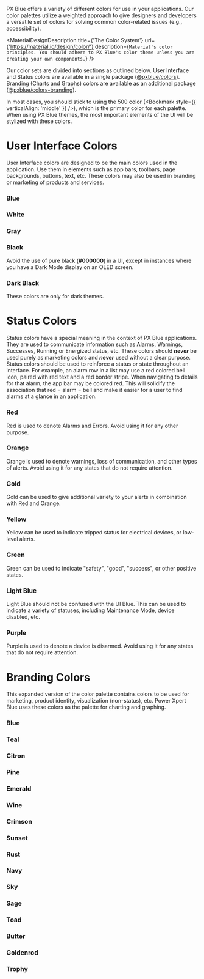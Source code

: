 
<!-- KEYWORDS: design style color palette branding -->

<HeadlineWithToggle />

PX Blue offers a variety of different colors for use in your applications. Our color palettes utilize a weighted approach to give designers and developers a versatile set of colors for solving common color-related issues (e.g., accessibility).

<MaterialDesignDescription
    title={'The Color System'}
    url={'https://material.io/design/color/'}
    description={`Material's color principles. You should adhere to PX Blue's color theme unless you are creating your own components.`}
/>

Our color sets are divided into sections as outlined below. User Interface and Status colors are available in a single package ([@pxblue/colors](https://www.npmjs.com/package/@pxblue/colors)). Branding (Charts and Graphs) colors are available as an additional package ([@pxblue/colors-branding](https://www.npmjs.com/package/@pxblue/colors-branding)).

In most cases, you should stick to using the 500 color (<Bookmark style={{ verticalAlign: 'middle' }} />), which is the primary color for each palette. When using PX Blue themes, the most important elements of the UI will be stylized with these colors.

<Divider />

# User Interface Colors

User Interface colors are designed to be the main colors used in the application. Use them in elements such as app bars, toolbars, page backgrounds, buttons, text, etc. These colors may also be used in branding or marketing of products and services.

### Blue

<ColorPalette palette={Colors.blue} />

### White

<ColorPalette palette={Colors.white} />

### Gray

<ColorPalette palette={Colors.gray} />

### Black

Avoid the use of pure black (**#000000**) in a UI, except in instances where you have a Dark Mode display on an OLED screen.

<ColorPalette palette={Colors.black} />

### Dark Black

These colors are only for dark themes.

<ColorPalette palette={Colors.darkBlack} />
<Divider />

# Status Colors

Status colors have a special meaning in the context of PX Blue applications. They are used to communicate information such as Alarms, Warnings, Successes, Running or Energized status, etc. These colors should **_never_** be used purely as marketing colors and **_never_** used without a clear purpose. Status colors should be used to reinforce a status or state throughout an interface. For example, an alarm row in a list may use a red colored bell icon, paired with red text and a red border stripe. When navigating to details for that alarm, the app bar may be colored red. This will solidify the association that red = alarm = bell and make it easier for a user to find alarms at a glance in an application.

### Red

Red is used to denote Alarms and Errors. Avoid using it for any other purpose.

<ColorPalette palette={Colors.red} />

### Orange

Orange is used to denote warnings, loss of communication, and other types of alerts. Avoid using it for any states that do not require attention.

<ColorPalette palette={Colors.orange} />

### Gold

Gold can be used to give additional variety to your alerts in combination with Red and Orange.

<ColorPalette palette={Colors.gold} />

### Yellow

Yellow can be used to indicate tripped status for electrical devices, or low-level alerts.

<ColorPalette palette={Colors.yellow} />

### Green

Green can be used to indicate "safety", "good", "success", or other positive states.

<ColorPalette palette={Colors.green} />

### Light Blue

Light Blue should not be confused with the UI Blue. This can be used to indicate a variety of statuses, including Maintenance Mode, device disabled, etc.

<ColorPalette palette={Colors.lightBlue} />

### Purple

Purple is used to denote a device is disarmed. Avoid using it for any states that do not require attention.

<ColorPalette palette={Colors.purple} />
<Divider />

# Branding Colors

This expanded version of the color palette contains colors to be used for marketing, product identity, visualization (non-status), etc. Power Xpert Blue uses these colors as the palette for charting and graphing.

### Blue

<ColorPalette palette={BrandingColors.blue} />

### Teal

<ColorPalette palette={BrandingColors.teal} />

### Citron

<ColorPalette palette={BrandingColors.citron} />

### Pine

<ColorPalette palette={BrandingColors.pine} />

### Emerald

<ColorPalette palette={BrandingColors.emerald} />

### Wine

<ColorPalette palette={BrandingColors.wine} />

### Crimson

<ColorPalette palette={BrandingColors.crimson} />

### Sunset

<ColorPalette palette={BrandingColors.sunset} />

### Rust

<ColorPalette palette={BrandingColors.rust} />

### Navy

<ColorPalette palette={BrandingColors.navy} />

### Sky

<ColorPalette palette={BrandingColors.sky} />

### Sage

<ColorPalette palette={BrandingColors.sage} />

### Toad

<ColorPalette palette={BrandingColors.toad} />

### Butter

<ColorPalette palette={BrandingColors.butter} />

### Goldenrod

<ColorPalette palette={BrandingColors.goldenrod} />

### Trophy

<ColorPalette palette={BrandingColors.trophy} />
